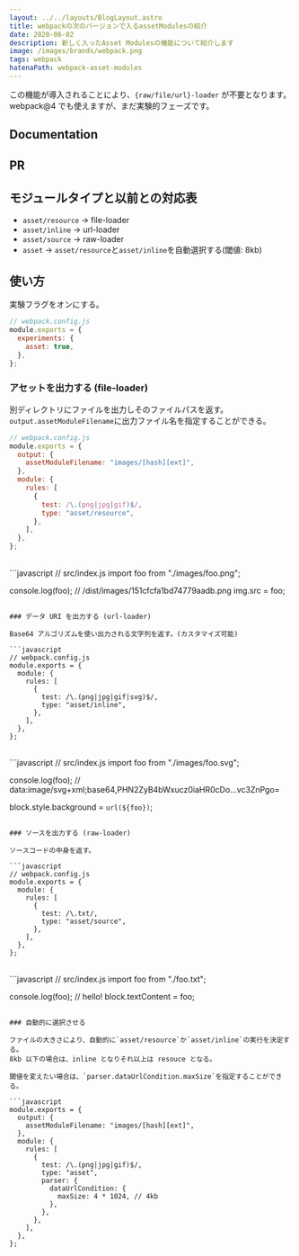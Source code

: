 ```yaml
---
layout: ../../layouts/BlogLayout.astro
title: webpackの次のバージョンで入るassetModulesの紹介
date: 2020-06-02
description: 新しく入ったAsset Modulesの機能について紹介します
image: /images/brands/webpack.png
tags: webpack
hatenaPath: webpack-asset-modules
---
```



この機能が導入されることにより、`{raw/file/url}-loader` が不要となります。
webpack@4 でも使えますが、まだ実験的フェーズです。

## Documentation

<OG url="https://webpack.js.org/guides/asset-modules" />

## PR

<OG url="https://github.com/webpack/webpack/pull/8983" />

## モジュールタイプと以前との対応表

- `asset/resource` -> file-loader
- `asset/inline` -> url-loader
- `asset/source` -> raw-loader
- `asset` -> `asset/resource`と`asset/inline`を自動選択する(閾値: 8kb)

## 使い方

実験フラグをオンにする。

```javascript
// webpack.config.js
module.exports = {
  experiments: {
    asset: true,
  },
};
```

### アセットを出力する (file-loader)

別ディレクトリにファイルを出力しそのファイルパスを返す。
`output.assetModuleFilename`に出力ファイル名を指定することができる。

```javascript
// webpack.config.js
module.exports = {
  output: {
    assetModuleFilename: "images/[hash][ext]",
  },
  module: {
    rules: [
      {
        test: /\.(png|jpg|gif)$/,
        type: "asset/resource",
      },
    ],
  },
};
```

<br />
```javascript // src/index.js import foo from "./images/foo.png";

console.log(foo);
// /dist/images/151cfcfa1bd74779aadb.png
img.src = foo;

````

### データ URI を出力する (url-loader)

Base64 アルゴリズムを使い出力される文字列を返す。(カスタマイズ可能)

```javascript
// webpack.config.js
module.exports = {
  module: {
    rules: [
      {
        test: /\.(png|jpg|gif|svg)$/,
        type: "asset/inline",
      },
    ],
  },
};
````

<br />
```javascript // src/index.js import foo from "./images/foo.svg";

console.log(foo);
// data:image/svg+xml;base64,PHN2ZyB4bWxucz0iaHR0cDo...vc3ZnPgo=

block.style.background = `url(${foo})`;

````

### ソースを出力する (raw-loader)

ソースコードの中身を返す。

```javascript
// webpack.config.js
module.exports = {
  module: {
    rules: [
      {
        test: /\.txt/,
        type: "asset/source",
      },
    ],
  },
};
````

<br />
```javascript // src/index.js import foo from "./foo.txt";

console.log(foo);
// hello!
block.textContent = foo;

````

### 自動的に選択させる

ファイルの大きさにより、自動的に`asset/resource`か`asset/inline`の実行を決定する。
8kb 以下の場合は、inline となりそれ以上は resouce となる。

閾値を変えたい場合は、`parser.dataUrlCondition.maxSize`を指定することができる。

```javascript
module.exports = {
  output: {
    assetModuleFilename: "images/[hash][ext]",
  },
  module: {
    rules: [
      {
        test: /\.(png|jpg|gif)$/,
        type: "asset",
        parser: {
          dataUrlCondition: {
            maxSize: 4 * 1024, // 4kb
          },
        },
      },
    ],
  },
};
````
